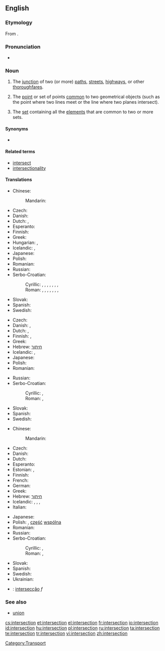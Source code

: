 ==English==
{{wikipedia}}

===Etymology===
From {{etyl|la}} {{term|intersectio|intersectiō|lang=la}}.

===Pronunciation===
* {{IPA|/ˈɪntərˌsɛkʃən/}}

===Noun===
{{en-noun}}

# The [[junction]] of two (or more) [[path]]s, [[street]]s, [[highway]]s, or other [[thoroughfare]]s.
# {{geometry}} The [[point]] or set of points [[common]] to two geometrical objects (such as the point where two lines meet or the line where two planes intersect).
# {{settheory}} The [[set]] containing all the [[element]]s that are common to two or more sets.

====Synonyms====
* {{sense|junction of paths}} {{l|en|crossroads}}

====Related terms====
* [[intersect]]
* [[intersectionality]]

====Translations====
{{trans-top|junction of two or more paths, etc}}
* Chinese:
*: Mandarin: {{t|cmn|交差点|sc=Hani}}
* Czech: {{t-|cs|křižovatka|f}}
* Danish: {{t-|da|kryds|n}}
* Dutch: {{t+|nl|kruising|f}}, {{t+|nl|kruispunt|m}}
* Esperanto: {{t-|eo|kruciĝo|xs=Esperanto}}
* Finnish: {{t-|fi|risteys}}
* Greek: {{t+|el|διασταύρωση|f}}
* Hungarian: {{t|hu|útkereszteződés}},  {{t|hu|csomópont}}
* Icelandic: {{t|is|vegamót|n|p}},  {{t+|is|gatnamót|n|p}}
* Japanese: {{t|ja|交差点|tr=こうさてん, kousaten}}
* Polish: {{t+|pl|skrzyżowanie|n}}
* Romanian: {{t|ro|intersecţie|f}}
* Russian: {{t+|ru|перекрёсток|m|tr=p'er'ekr'óstok}}
* Serbo-Croatian:
*: Cyrillic: {{tø|sh|крижање|n|alt=кри́жа̄ње|sc=Cyrl|xs=Serbo-Croatian}}, {{tø|sh|раскршће|n|alt=ра́скр̄шће|sc=Cyrl|xs=Serbo-Croatian}}, {{tø|sh|раскрсница|f|alt=ра́скрсница|sc=Cyrl|xs=Serbo-Croatian}}, {{tø|sh|раскрижје|n|alt=ра́скрӣжје|sc=Cyrl|xs=Serbo-Croatian}}, {{tø|sh|крижиште|n|alt=крѝжӣште|sc=Cyrl|xs=Serbo-Croatian}}, {{tø|sh|крижопут|m|alt=крижо̀пӯт|sc=Cyrl|xs=Serbo-Croatian}}, {{tø|sh|крижопуће|n|alt=крижо̀пӯће|sc=Cyrl|xs=Serbo-Croatian}}, {{tø|sh|крстопуће|n|alt=крсто̀пӯће|sc=Cyrl|xs=Serbo-Croatian}}
*: Roman: {{tø|sh|križanje|n|alt=krížānje|xs=Serbo-Croatian}}, {{tø|sh|raskršće|n|alt=ráskr̄šće|xs=Serbo-Croatian}}, {{tø|sh|raskrsnica|f|alt=ráskrsnica|xs=Serbo-Croatian}}, {{tø|sh|raskrižje|n|alt=ráskrīžje|xs=Serbo-Croatian}}, {{tø|sh|križište|n|alt=krìžīšte|xs=Serbo-Croatian}}, {{tø|sh|križoput|m|alt=križòpūt|xs=Serbo-Croatian}}, {{tø|sh|križopuće|n|alt=križòpūće|xs=Serbo-Croatian}}, {{tø|sh|krstopuće|n|alt=krstòpūće|xs=Serbo-Croatian}}
{{trans-mid}}
* Slovak: {{t|sk|križovatka|f}}
* Spanish: {{t-|es|cruce|m}}
* Swedish: {{t-|sv|korsning|c}}
{{trans-bottom}}

{{trans-top|in geometry}}
* Czech: {{t-|cs|průsečík|m}}
* Danish: {{t|da|skæring}}, {{t|da|skæringspunkt|n}}
* Dutch: {{t+|nl|kruispunt|m}},  {{t|nl|doorsnijding|f}}
* Finnish: {{t-|fi|leikkauspiste}},  {{t-|fi|leikkaus}}
* Greek: {{t+|el|τομή|f}}
* Hebrew: [[חיתוך]]
* Icelandic: {{t|is|sniðmengi|n}},  {{qualifier|a single point of intersection}} {{t|is|skurðpunktur|m}}
* Japanese: {{t|ja|交点|tr=こうてん, kouten}}
* Polish: {{t|pl|punkt przecięcia|m}}
* Romanian: {{t|ro|intersecţie|f}}
{{trans-mid}}
* Russian: {{t|ru|пересечение|n|tr=p'er'es'ečénije}}
* Serbo-Croatian:
*: Cyrillic: {{qualifier|Ekavian}} {{tø|sh|пресек|m|alt=пре́сек|sc=Cyrl|xs=Serbo-Croatian}}, {{qualifier|Ijekavian}} {{tø|sh|пресјек|m|alt=пре́сјек|sc=Cyrl|xs=Serbo-Croatian}}
*: Roman: {{qualifier|Ekavian}} {{tø|sh|presek|m|alt=prések|xs=Serbo-Croatian}}, {{qualifier|Ijekavian}} {{tø|sh|presjek|m|alt=présjek|xs=Serbo-Croatian}}
* Slovak: {{t|sk|priesečník|m}}
* Spanish: {{t+|es|intersección|f}}
* Swedish: {{t|sv|skärning|c}}
{{trans-bottom}}

{{trans-top|in set theory}}
* Chinese:
*: Mandarin: {{t-|cmn|交集|tr=jiāojí|sc=Hani}}
* Czech: {{t-|cs|průnik|m}}
* Danish: {{t|da|fællesmængde|c}}
* Dutch: {{t+|nl|doorsnede}}
* Esperanto: {{t|eo|komunaĵo|xs=Esperanto}}
* Estonian: {{t|et|ühisosa}}, {{t|et|lõige}}
* Finnish: {{t-|fi|leikkaus}}
* French: {{t+|fr|intersection|f}}
* German: {{t+|de|Durchschnitt}}
* Greek: {{t+|el|τομή|f|tr=tomí}}
* Hebrew: [[חיתוך]]
* Icelandic: {{t|is|sniðmengi|n}}, {{t|is|snið|n}}, {{t|is|skurðmengi|n}}, {{t|is|skarmengi|n}}
* Italian: {{t+|it|intersezione|f}}
{{trans-mid}}
* Japanese: {{t-|ja|積集合|tr=せきしゅうごう, sekishūgou}}
* Polish: {{t-|pl|przekrój|m}}, [[część]] [[wspólny|wspólna]] {{f}}
* Romanian: {{t|ro|intersecţie|f}}
* Russian: {{t|ru|пересечение|n|tr=p'er'es'ečénije}}
* Serbo-Croatian:
*: Cyrillic: {{qualifier|Ekavian}} {{tø|sh|пресек|m|alt=пре́сек|sc=Cyrl|xs=Serbo-Croatian}}, {{qualifier|Ijekavian}} {{tø|sh|пресјек|m|alt=пре́сјек|sc=Cyrl|xs=Serbo-Croatian}}
*: Roman: {{qualifier|Ekavian}} {{tø|sh|presek|m|alt=prések|xs=Serbo-Croatian}}, {{qualifier|Ijekavian}} {{tø|sh|presjek|m|alt=présjek|xs=Serbo-Croatian}}
* Slovak: {{t|sk|prienik|m}}
* Spanish: {{t+|es|intersección|f}}
* Swedish: {{t+|sv|snitt|n}}
* Ukrainian: {{t|uk|перетин множин|tr=peretin množin|xs=Ukrainian}}
{{trans-bottom}}

{{checktrans-top}}
* {{ttbc|Portuguese}}: [[intersecção]] ''f''
{{trans-bottom}}

===See also===
* [[union]]

[[Category:Transport]]

[[cs:intersection]]
[[et:intersection]]
[[el:intersection]]
[[fr:intersection]]
[[io:intersection]]
[[id:intersection]]
[[hu:intersection]]
[[pl:intersection]]
[[ru:intersection]]
[[ta:intersection]]
[[te:intersection]]
[[tr:intersection]]
[[vi:intersection]]
[[zh:intersection]]